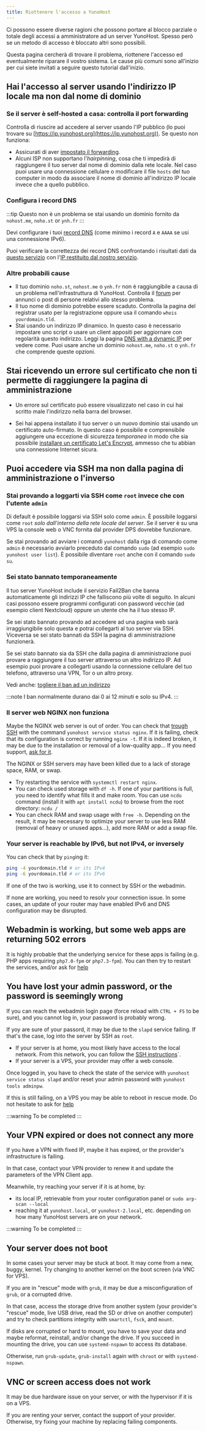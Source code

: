 ```yaml
---
title: Riottenere l'accesso a YunoHost
---
```


Ci possono essere diverse ragioni che possono portare al blocco parziale o totale degli accessi a amministratore ad un server YunoHost. Spesso però se un metodo di accesso è bloccato altri sono possibili.

Questa pagina cercherà di trovare il problema, riottenere l'accesso ed eventualmente riparare il vostro sistema. Le cause più comuni sono all'inizio per cui siete invitati a seguire questo tutorial dall'inizio.

## Hai l'accesso al server usando l'indirizzo IP locale ma non dal nome di dominio

### Se il server è self-hosted a casa: controlla il port forwarding

Controlla di riuscire ad accedere al server usando l'IP pubblico (lo puoi trovare su [https://ip.yunohost.org](https://ip.yunohost.org)). Se questo non funziona:

- Assicurati di aver [impostato il forwarding](/admin/get_started/post_install/port_forwarding).
- Alcuni ISP non supportano l'*hairpinning*, cosa che ti impedirà di raggiungere il tuo server dal nome di dominio dalla rete locale. Nel caso puoi usare una connessione cellulare o modificare il file `hosts` del tuo computer in modo da associare il nome di dominio all'indirizzo IP locale invece che a quello pubblico.

### Configura i record DNS

:::tip
Questo non è un problema se stai usando un dominio fornito da `nohost.me`, `noho.st` or `ynh.fr`
:::

Devi configurare i tuoi [record DNS](/dns) (come minimo i record `A` e `AAAA` se usi una connessione IPv6).

Puoi verificare la correttezza dei record DNS confrontando i risultati dati da [questo servizio](https://www.whatsmydns.net/) con l'[IP restituito dal nostro servizio](https://ip.yunohost.org).

### Altre probabili cause

- Il tuo dominio `noho.st`, `nohost.me` o `ynh.fr` non è raggiungibile a causa di un problema nell'infrastruttura di YunoHost. Controlla il [forum](https://forum.yunohost.org/) per annunci o post di persone relativi allo stesso problema.
- Il tuo nome di dominio potrebbe essere scaduto. Controlla la pagina del registrar usato per la registrazione oppure usa il comando `whois yourdomain.tld`.
- Stai usando un indirizzo IP dinamico. In questo caso è necessario impostare uno script o usare un client appositi per aggiornare con regolarità questo indirizzo. Leggi la pagina [DNS with a dynamic IP](/admin/tutorials/domains/dns_dynamicip) per vedere come. Puoi usare anche un dominio `nohost.me`, `noho.st` o `ynh.fr` che comprende queste opzioni.

## Stai ricevendo un errore sul certificato che non ti permette di raggiungere la pagina di amministrazione

- Un errore sul certificato può essere visualizzato nel caso in cui hai scritto male l'indirizzo nella barra del browser.

- Sei hai appena installato il tuo server o un nuovo dominio stai usando un certificato auto-firmato. In questo caso è possibile e comprensibile aggiungere una eccezione di sicurezza *temporanea* in modo che sia possibile [installare un certificato Let's Encrypt](/admin/domains/certificate), ammesso che tu abbian una connessione Internet sicura.

## Puoi accedere via SSH ma non dalla pagina di amministrazione o l'inverso

### Stai provando a loggarti via SSH come `root` invece che con l'utente `admin`

Di default è possibile loggarsi via SSH solo come `admin`. È possibile loggarsi come `root` *solo dall'interno della rete locale del server*. Se il server è su una VPS la console web o VNC fornita dal provider DPS dovrebbe funzionare.

Se stai provando ad avviare i comandi `yunohost` dalla riga di comando come `admin` è necessario avviarlo preceduto dal comando `sudo` (ad esempio `sudo yunohost user list`). È possibile diventare `root` anche con il comando `sudo su`.

### Sei stato bannato temporaneamente

Il tuo server YunoHost include il servizio Fail2Ban che banna automaticamente gli indirizzi IP che falliscono più volte di seguito. In alcuni casi possono essere programmi configurati con password vecchie (ad esempio client Nextcloud) oppure un utente che ha il tuo stesso IP.

Se sei stato bannato provando ad accedere ad una pagina web sarà irraggiungibile solo questa e potrai collegarti al tuo server via SSH. Viceversa se sei stato bannati da SSH la pagina di amministrazione funzionerà.

Se sei stato bannato sia da SSH che dalla pagina di amministrazione puoi provare a raggiungere il tuo server attraverso un altro indirizzo IP. Ad esempio puoi provare a collegarti usando la connessione cellulare del tuo telefono, attraverso una VPN, Tor o un altro proxy.

Vedi anche: [togliere il ban ad un indirizzo](/admin/troubleshooting/fail2ban)

:::note
I ban normalmente durano dai 0 ai 12 minuti e solo su IPv4.
:::

### Il server web NGINX non funziona

Maybe the NGINX web server is out of order. You can check that [trough SSH](/admin/command_line) with the command `yunohost service status nginx`. If it is failing, check that its configuration is correct by running `nginx -t`. If it is indeed broken, it may be due to the installation or removal of a low-quality app... If you need support, [ask for it](/community/help).

The NGINX or SSH servers may have been killed due to a lack of storage space, RAM, or swap.

- Try restarting the service with `systemctl restart nginx`.
- You can check used storage with `df -h`. If one of your partitions is full, you need to identify what fills it and make room. You can use `ncdu` command (install it with `apt install ncdu`) to browse from the root directory: `ncdu /`
- You can check RAM and swap usage with `free -h`. Depending on the result, it may be necessary to optimize your server to use less RAM (removal of heavy or unused apps...), add more RAM or add a swap file.

### Your server is reachable by IPv6, but not IPv4, or inversely

You can check that by `ping`ing it:

```bash
ping -4 yourdomain.tld # or its IPv4
ping -6 yourdomain.tld # or its IPv6
```

If one of the two is working, use it to connect by SSH or the webadmin.

If none are working, you need to resolv your connection issue. In some cases, an update of your router may have enabled IPv6 and DNS configuration may be disrupted.

## Webadmin is working, but some web apps are returning 502 errors

It is highly probable that the underlying service for these apps is failing (e.g. PHP apps requiring `php7.0-fpm` or `php7.3-fpm`). You can then try to restart the services, and/or ask for [help](/community/help)

## You have lost your admin password, or the password is seemingly wrong

If you can reach the webadmin login page (force reload with `CTRL + F5` to be sure), and you cannot log in, your password is probably wrong.

If yoy are sure of your passord, it may be due to the `slapd` service failing. If that's the case, log into the server by SSH as `root`.

- If your server is at home, you most likely have access to the local network. From this network, you can follow the [SSH instructions](/admin/command_line)`.
- If your server is a VPS, your provider may offer a web console.

Once logged in, you have to check the state of the service with `yunohost service status slapd` and/or reset your admin password with `yunohost tools adminpw`.

If this is still failing, on a VPS you may be able to reboot in rescue mode. Do not hesitate to ask for [help](/community/help)

:::warning
To be completed
:::

## Your VPN expired or does not connect any more

If you have a VPN with fixed IP, maybe it has expired, or the provider's infrastructure is failing.

In that case, contact your VPN provider to renew it and update the parameters of the VPN Client app.

Meanwhile, try reaching your server if it is at home, by:

- its local IP, retrievable from your router configuration panel or `sudo arp-scan --local`
- reaching it at `yunohost.local`, or `yunohost-2.local`, etc. depending on how many YunoHost servers are on your network.

:::warning
To be completed
:::

## Your server does not boot

In some cases your server may be stuck at boot. It may come from a new, buggy, kernel. Try changing to another kernel on the boot screen (via VNC for VPS).

If you are in "rescue" mode with `grub`, it may be due a misconfiguration of `grub`, or a corrupted drive.

In that case, access the storage drive from another system (your provider's "rescue" mode, live USB drive, read the SD or drive on another computer) and try to check partitions integrity with `smartctl`, `fsck`, and `mount`.

If disks are corrupted or hard to mount, you have to save your data and maybe reformat, reinstall, and/or change the drive. If you succeed in mounting the drive, you can use `systemd-nspawn` to access its database.

Otherwise, run `grub-update`, `grub-install` again with `chroot` or with `systemd-nspawn`.

## VNC or screen access does not work

It may be due hardware issue on your server, or with the hypervisor if it is on a VPS.

If you are renting your server, contact the support of your provider. Otherwise, try fixing your machine by replacing failing components.
